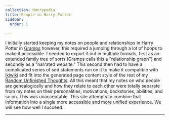 ```yaml
---
collection: Harrypedia
title: People in Harry Potter
sidebar:
  order: 1

---
```


I initially started keeping my notes on people and relationships in Harry
Potter in [Gramps][] however, this required a jumping through a lot of hoops to
make it accessible. I needed to export it out in multiple formats, first as an
extended family tree of sorts (Gramps calls this a "relationship graph") and
secondly as a "narrated website." This second then had to have a complicated
series of sed statements run on it to make it compatible with [ikiwiki][] and
fit into the generated page content style of the rest of my [Random Unfinished
Thoughts][RUT]. All this meant that my notes on who people are genealogically
and how they relate to each other were totally separate from my notes on their
personalities, motivations, backstories, abilities, and so on. This was
unacceptable. This site attempts to combine that information into a single
more accessible and more unified experience. We will see how well I succeed.

----
<br/>

<GeneologicalStats/>

[ikiwiki]: http://ikiwiki.info/
[RUT]: https://www.schierer.org/~luke/log
[Gramps]: https://gramps-project.org/

